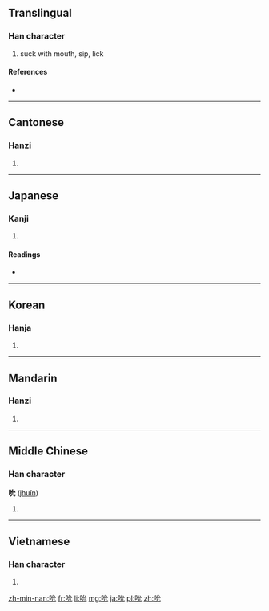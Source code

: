 ==Translingual==

===Han character===
{{Han char|rn=30|rad=口|as=04|sn=7|four=6301<sub>0</sub>|canj=口戈竹山 (RIHU)}}

# suck with mouth, sip, lick

====References====
* {{Han ref|kx=0178.200|dkj=03356|dj=0396.060|hdz=10597.040|uh=542E|ud=21550|bh=A76D|bd=42861}}

----

==Cantonese==

===Hanzi===
{{yue-hanzi|jyut=[[syun5]]|y=syun5}}

# {{defn|lang=yue|sort=口04}}

----

==Japanese==

===Kanji===
{{ja-kanji|grade=|rs=口04}}

# {{defn|lang=ja|sort=口04}}

====Readings====
* {{ja-readings|on=[[せん]] (sen), [[しゅん]] (shun)|kun=[[すう]] (suu)}}

----

==Korean==

===Hanja===
{{ko-hanja|hangeul=전|rv=jeon|mr=chŏn}}

# {{defn|lang=ko|sort=口04}}

----

==Mandarin==

===Hanzi===
{{cmn-hanzi|pin=[[shǔn]] ([[shun3]]), [[zī]] ([[zi1]])|wg=shun<sup>3</sup>, tzu<sup>1</sup>}}

# {{defn|lang=cmn|sort=口04}}

----

==Middle Chinese==

===Han character===
'''吮''' ([[jhuǐn]])

# {{defn|lang=zhx-mid|sort=口04}}

----

==Vietnamese==

===Han character===
{{vi-hantu|[[duyện]], [[giỏn]], [[duyên]]|rs=口04}}

# {{defn|lang=vi|sort=口04}}

[[zh-min-nan:吮]]
[[fr:吮]]
[[li:吮]]
[[mg:吮]]
[[ja:吮]]
[[pl:吮]]
[[zh:吮]]